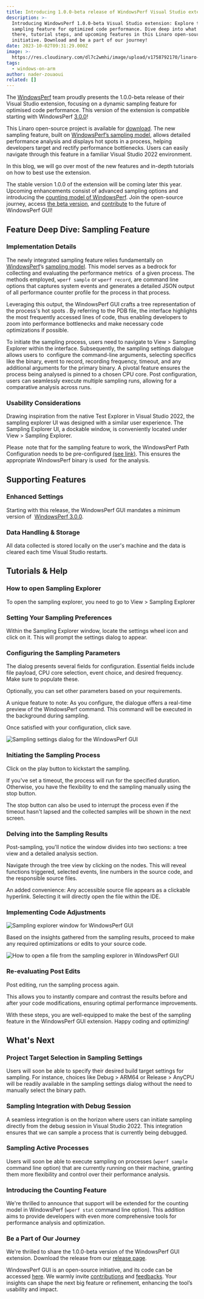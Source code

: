 ```yaml
---
title: Introducing 1.0.0-beta release of WindowsPerf Visual Studio extension
description: >-
  Introducing WindowsPerf 1.0.0-beta Visual Studio extension: Explore the new
  sampling feature for optimized code performance. Dive deep into what's already
  there, tutorial steps, and upcoming features in this Linaro open-source
  initiative. Download and be a part of our journey!
date: 2023-10-02T09:31:29.000Z
image: >-
  https://res.cloudinary.com/dl7c2wmhi/image/upload/v1758792170/linaro-website/images/blog/Code_Image_Core_tech
tags:
  - windows-on-arm
author: nader-zouaoui
related: []
---
```


The [WindowsPerf](https://gitlab.com/Linaro/WindowsPerf/windowsperf) team proudly presents the 1.0.0-beta release of their Visual Studio extension, focusing on a dynamic sampling feature for optimised code performance. This version of the extension is compatible starting with WindowsPerf [3.0.0](https://gitlab.com/Linaro/WindowsPerf/windowsperf/-/releases/3.0.0)!

This Linaro open-source project is available for [download](https://gitlab.com/Linaro/WindowsPerf/vs-extension/-/releases/1.0.0-beta). The new sampling feature, built on [WindowsPerf’s sampling model](https://gitlab.com/Linaro/WindowsPerf/windowsperf/-/tree/main/wperf?ref_type=heads#sampling-model), allows detailed performance analysis and displays hot spots in a process, helping developers target and rectify performance bottlenecks. Users can easily navigate through this feature in a familiar Visual Studio 2022 environment.

In this blog, we will go over most of the new features and in-depth tutorials on how to best use the extension.

The stable version 1.0.0 of the extension will be coming later this year. Upcoming enhancements consist of advanced sampling options and introducing the [counting model of WindowsPerf](https://gitlab.com/Linaro/WindowsPerf/windowsperf/-/tree/main/wperf?ref_type=heads#counting-model). Join the open-source journey, access [the beta version](https://gitlab.com/Linaro/WindowsPerf/vs-extension/-/releases/1.0.0-beta), and [contribute](https://gitlab.com/Linaro/WindowsPerf/vs-extension/-/merge_requests) to the future of WindowsPerf GUI!

## Feature Deep Dive: Sampling Feature

### Implementation Details

The newly integrated sampling feature relies fundamentally on [WindowsPerf](https://gitlab.com/Linaro/WindowsPerf/windowsperf)’s [sampling model](https://gitlab.com/Linaro/WindowsPerf/windowsperf/-/tree/main/wperf?ref_type=heads#sampling-model). This model serves as a bedrock for collecting and evaluating the performance metrics  of a given process. The methods employed, `wperf sample` or `wperf record`, are command line options that captures system events and generates a detailed JSON output of all performance counter profile for the process in that process.

Leveraging this output, the WindowsPerf GUI crafts a tree representation of the process's hot spots . By referring to the PDB file, the interface highlights the most frequently accessed lines of code, thus enabling developers to zoom into performance bottlenecks and make necessary code optimizations if possible.

To initiate the sampling process, users need to navigate to View > Sampling Explorer within the interface. Subsequently, the sampling settings dialogue allows users to  configure the command-line arguments, selecting specifics like the binary, event to record, recording frequency, timeout, and any additional arguments for the primary binary. A pivotal feature ensures the process being analysed is pinned to a chosen CPU core. Post configuration, users can seamlessly execute multiple sampling runs, allowing for a comparative analysis across runs.

### Usability Considerations 

Drawing inspiration from the native Test Explorer in Visual Studio 2022, the sampling explorer UI was designed with a similar user experience. The Sampling Explorer UI, a dockable window, is conveniently located under View > Sampling Explorer.

Please  note that for the sampling feature to work, the WindowsPerf Path Configuration needs to be pre-configured [(see link)](https://gitlab.com/Linaro/WindowsPerf/vs-extension/-/tree/1.0.0-beta?ref_type=tags#setting-up-the-wperf-path). This ensures the appropriate WindowsPerf binary is used  for the analysis.

## Supporting Features

### Enhanced Settings

Starting with this release, the WindowsPerf GUI mandates a minimum version of  [WindowsPerf 3.0.0](https://gitlab.com/Linaro/WindowsPerf/windowsperf/-/releases/3.0.0).

### Data Handling & Storage

All data collected is stored locally on the user's machine and the data is cleared each time Visual Studio restarts.

## Tutorials & Help

### How to open Sampling Explorer

To open the sampling explorer, you need to go to View > Sampling Explorer

### Setting Your Sampling Preferences

Within the Sampling Explorer window, locate the settings wheel icon and click on it. This will prompt the settings dialog to appear.

### Configuring the Sampling Parameters

The dialog presents several fields for configuration. Essential fields include file payload, CPU core selection, event choice, and desired frequency. Make sure to populate these.

Optionally, you can set other parameters based on your requirements.

A unique feature to note: As you configure, the dialogue offers a real-time preview of the WindowsPerf command. This command will be executed in the background during sampling.

Once satisfied with your configuration, click save.

![Sampling settings dialog for the WindowsPerf GUI](https://res.cloudinary.com/dl7c2wmhi/image/upload/v1758792170/linaro-website/images/blog/configuring-the-sampling-parameters)

### Initiating the Sampling Process

Click on the play button to kickstart the sampling.

If you've set a timeout, the process will run for the specified duration. Otherwise, you have the flexibility to end the sampling manually using the stop button.

The stop button can also be used to interrupt the process even if the timeout hasn't lapsed and the collected samples will be shown in the next screen.

### Delving into the Sampling Results

Post-sampling, you'll notice the window divides into two sections: a tree view and a detailed analysis section.

Navigate through the tree view by clicking on the nodes. This will reveal functions triggered, selected events, line numbers in the source code, and the responsible source files.

An added convenience: Any accessible source file appears as a clickable hyperlink. Selecting it will directly open the file within the IDE.

### Implementing Code Adjustments

![Sampling explorer window for WindowsPerf GUI](https://res.cloudinary.com/dl7c2wmhi/image/upload/v1758792170/linaro-website/images/blog/implementing-code-adjustments-1)

Based on the insights gathered from the sampling results, proceed to make any required optimizations or edits to your source code.

![How to open a file from the sampling explorer in WindowsPerf GUI](https://res.cloudinary.com/dl7c2wmhi/image/upload/v1758792170/linaro-website/images/blog/implementing-code-adjustments-2)

### Re-evaluating Post Edits

Post editing, run the sampling process again.

This allows you to instantly compare and contrast the results before and after your code modifications, ensuring optimal performance improvements.

With these steps, you are well-equipped to make the best of the sampling feature in the WindowsPerf GUI extension. Happy coding and optimizing!

## What's Next

### Project Target Selection in Sampling Settings

Users will soon be able to specify their desired build target settings for sampling. For instance, choices like Debug > ARM64 or Release > AnyCPU will be readily available in the sampling settings dialog without the need to manually select the binary path.

### Sampling Integration with Debug Session

A seamless integration is on the horizon where users can initiate sampling directly from the debug session in Visual Studio 2022. This integration ensures that we can sample a process that is currently being debugged.

### Sampling Active Processes

Users will soon be able to execute sampling on processes (`wperf sample` command line option) that are currently running on their machine, granting them more flexibility and control over their performance analysis.

### Introducing the Counting Feature

We're thrilled to announce that support will be extended for the counting model in WindowsPerf (`wperf stat` command line option). This addition aims to provide developers with even more comprehensive tools for performance analysis and optimization.

### Be a Part of Our Journey

We're thrilled to share the 1.0.0-beta version of the WindowsPerf GUI extension. Download the release from our [release page](https://gitlab.com/Linaro/WindowsPerf/vs-extension/-/releases/1.0.0-beta).

WindowsPerf GUI is an open-source initiative, and its code can be accessed [here](https://gitlab.com/Linaro/WindowsPerf/vs-extension). We warmly invite [contributions](https://gitlab.com/Linaro/WindowsPerf/vs-extension/-/merge_requests) and [feedbacks](https://gitlab.com/Linaro/WindowsPerf/vs-extension/-/issues). Your insights can shape the next big feature or refinement, enhancing the tool’s usability and impact.
